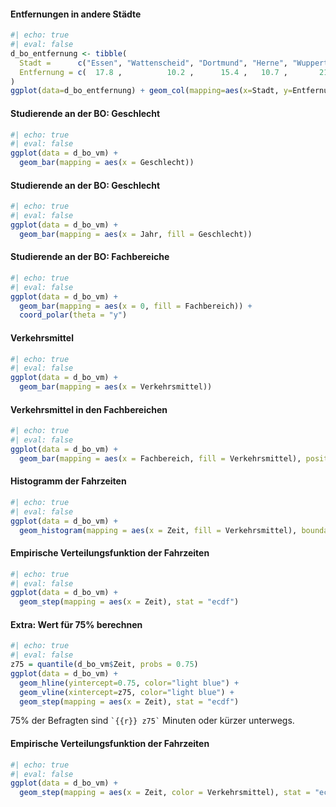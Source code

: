 #### Entfernungen in andere Städte

```r
#| echo: true
#| eval: false
d_bo_entfernung <- tibble(
  Stadt =      c("Essen", "Wattenscheid", "Dortmund", "Herne", "Wuppertal", "Gelsenkirchen", "Mühlheim"),
  Entfernung = c(  17.8 ,          10.2 ,      15.4 ,   10.7 ,       21.4 ,           14.1 ,      27.2 )
)
ggplot(data=d_bo_entfernung) + geom_col(mapping=aes(x=Stadt, y=Entfernung))
```

#### Studierende an der BO: Geschlecht

```r
#| echo: true
#| eval: false
ggplot(data = d_bo_vm) +
  geom_bar(mapping = aes(x = Geschlecht))
```

#### Studierende an der BO: Geschlecht

```r
#| echo: true
#| eval: false
ggplot(data = d_bo_vm) +
  geom_bar(mapping = aes(x = Jahr, fill = Geschlecht))
```

#### Studierende an der BO: Fachbereiche

```r
#| echo: true
#| eval: false
ggplot(data = d_bo_vm) +
  geom_bar(mapping = aes(x = 0, fill = Fachbereich)) +
  coord_polar(theta = "y")
```

#### Verkehrsmittel

```r
#| echo: true
#| eval: false
ggplot(data = d_bo_vm) +
  geom_bar(mapping = aes(x = Verkehrsmittel))
```

#### Verkehrsmittel in den Fachbereichen 

```r
#| echo: true
#| eval: false
ggplot(data = d_bo_vm) +
  geom_bar(mapping = aes(x = Fachbereich, fill = Verkehrsmittel), position = "fill")
```

#### Histogramm der Fahrzeiten

```r
#| echo: true
#| eval: false
ggplot(data = d_bo_vm) +
  geom_histogram(mapping = aes(x = Zeit, fill = Verkehrsmittel), boundary=0, binwidth=15)
```

#### Empirische Verteilungsfunktion der Fahrzeiten

```r
#| echo: true
#| eval: false
ggplot(data = d_bo_vm) +
  geom_step(mapping = aes(x = Zeit), stat = "ecdf")
```

#### Extra: Wert für 75% berechnen

```r
#| echo: true
#| eval: false
z75 = quantile(d_bo_vm$Zeit, probs = 0.75)
ggplot(data = d_bo_vm) +
  geom_hline(yintercept=0.75, color="light blue") + 
  geom_vline(xintercept=z75, color="light blue") +
  geom_step(mapping = aes(x = Zeit), stat = "ecdf") 
```

75% der Befragten sind `` `{{r}} z75` `` Minuten oder kürzer unterwegs.

#### Empirische Verteilungsfunktion der Fahrzeiten

```r
#| echo: true
#| eval: false
ggplot(data = d_bo_vm) +
  geom_step(mapping = aes(x = Zeit, color = Verkehrsmittel), stat = "ecdf")
```